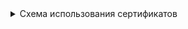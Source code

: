 <details>
<summary>Схема использования сертификатов</summary>

<div className="center">


```mermaid
---
config:
  look: handDrawn
  theme: dark  
---

flowchart LR

  caETCD[(CA)]
  caK8S[(CA)]
  caFP[(CA)]
  kubeAPI[[kubeAPI]]
  kubelet[[kubelet]]
  etcdServer[[etcdServer]]
  controllers[[controllers]]
  scheduler[[scheduler]]

  etcdServer-->caETCD
  etcdServer-->etcd-client
  etcdServer-->etcd-server
  etcdServer-->etcd-peer

  
  kubeAPI-->caK8S
  kubeAPI-->kubeAPI-kubelet-client
  kubeAPI-->kubeAPI-admin-client
  kubeAPI-->kubeAPI-server
  kubeAPI-->caFP
  kubeAPI-->kubeAPI-front-proxy-client
  kubeAPI-->caETCD
  kubeAPI-->kubeAPI-etcd-client
  
  kubelet-->kubelet-client
  kubelet-->kubelet-server
  kubelet-->caK8S

  controllers-->controllers-client
  controllers-->controllers-server
  controllers-->caK8S

  scheduler-->caK8S
  scheduler-->scheduler-client
  scheduler-->scheduler-server

  subgraph ETCD

    caETCD
    kubeAPI-etcd-client
    etcd-client
    etcd-server
    etcd-peer

  end

  subgraph Kubernetes

    caK8S
    kubelet-client
    kubelet-server

    controllers-client
    controllers-server

    scheduler-client
    scheduler-server

    kubeAPI-kubelet-client
    kubeAPI-admin-client
    kubeAPI-server

  end

  subgraph FrontProxy

    caFP
    kubeAPI-front-proxy-client

  end

```

</div>

</details>
